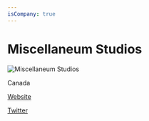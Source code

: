 ```yaml
---
isCompany: true
---
```


# Miscellaneum Studios

![Miscellaneum Studios](https://pbs.twimg.com/profile_images/561001273886257152/bYjcsc0e_400x400.jpeg)

<Location>

Canada

</Location>

<Website>

[Website](https://miscellaneumstudios.com)

[Twitter](https://twitter.com/misc_studios)

</Website>
